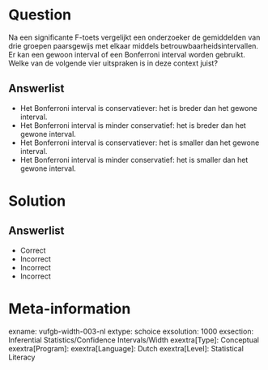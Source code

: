 Question
========

Na een significante F-toets vergelijkt een onderzoeker de gemiddelden van drie groepen paarsgewijs met elkaar middels betrouwbaarheidsintervallen. Er kan een gewoon interval of een Bonferroni interval worden gebruikt. Welke van de volgende vier uitspraken is in deze context juist?
  
Answerlist
----------
* Het Bonferroni interval is conservatiever: het is breder dan het gewone interval.
* Het Bonferroni interval is minder conservatief: het is breder dan het gewone interval.
* Het Bonferroni interval is conservatiever: het is smaller dan het gewone interval.
* Het Bonferroni interval is minder conservatief: het is smaller dan het gewone interval.


Solution
========

Answerlist
----------
* Correct
* Incorrect
* Incorrect
* Incorrect

Meta-information
================
exname: vufgb-width-003-nl
extype: schoice
exsolution: 1000
exsection: Inferential Statistics/Confidence Intervals/Width
exextra[Type]: Conceptual
exextra[Program]: 
exextra[Language]: Dutch
exextra[Level]: Statistical Literacy